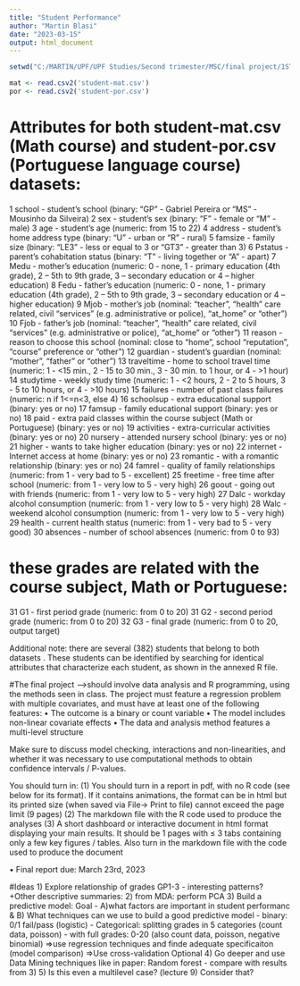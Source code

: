---
title: "Student Performance"
author: "Martin Blasi"
date: "2023-03-15"
output: html_document
---
```{r}
setwd("C:/MARTIN/UPF/UPF Studies/Second trimester/MSC/final project/1STUDENT/student")

mat <- read.csv2('student-mat.csv')
por <- read.csv2('student-por.csv')
```

# Attributes for both student-mat.csv (Math course) and student-por.csv (Portuguese language course) datasets:
1 school - student's school (binary: "GP" - Gabriel Pereira or "MS" - Mousinho da Silveira)
2 sex - student's sex (binary: "F" - female or "M" - male)
3 age - student's age (numeric: from 15 to 22)
4 address - student's home address type (binary: "U" - urban or "R" - rural)
5 famsize - family size (binary: "LE3" - less or equal to 3 or "GT3" - greater than 3)
6 Pstatus - parent's cohabitation status (binary: "T" - living together or "A" - apart)
7 Medu - mother's education (numeric: 0 - none,  1 - primary education (4th grade), 2 – 5th to 9th grade, 3 – secondary education or 4 – higher education)
8 Fedu - father's education (numeric: 0 - none,  1 - primary education (4th grade), 2 – 5th to 9th grade, 3 – secondary education or 4 – higher education)
9 Mjob - mother's job (nominal: "teacher", "health" care related, civil "services" (e.g. administrative or police), "at_home" or "other")
10 Fjob - father's job (nominal: "teacher", "health" care related, civil "services" (e.g. administrative or police), "at_home" or "other")
11 reason - reason to choose this school (nominal: close to "home", school "reputation", "course" preference or "other")
12 guardian - student's guardian (nominal: "mother", "father" or "other")
13 traveltime - home to school travel time (numeric: 1 - <15 min., 2 - 15 to 30 min., 3 - 30 min. to 1 hour, or 4 - >1 hour)
14 studytime - weekly study time (numeric: 1 - <2 hours, 2 - 2 to 5 hours, 3 - 5 to 10 hours, or 4 - >10 hours)
15 failures - number of past class failures (numeric: n if 1<=n<3, else 4)
16 schoolsup - extra educational support (binary: yes or no)
17 famsup - family educational support (binary: yes or no)
18 paid - extra paid classes within the course subject (Math or Portuguese) (binary: yes or no)
19 activities - extra-curricular activities (binary: yes or no)
20 nursery - attended nursery school (binary: yes or no)
21 higher - wants to take higher education (binary: yes or no)
22 internet - Internet access at home (binary: yes or no)
23 romantic - with a romantic relationship (binary: yes or no)
24 famrel - quality of family relationships (numeric: from 1 - very bad to 5 - excellent)
25 freetime - free time after school (numeric: from 1 - very low to 5 - very high)
26 goout - going out with friends (numeric: from 1 - very low to 5 - very high)
27 Dalc - workday alcohol consumption (numeric: from 1 - very low to 5 - very high)
28 Walc - weekend alcohol consumption (numeric: from 1 - very low to 5 - very high)
29 health - current health status (numeric: from 1 - very bad to 5 - very good)
30 absences - number of school absences (numeric: from 0 to 93)

# these grades are related with the course subject, Math or Portuguese:
31 G1 - first period grade (numeric: from 0 to 20)
31 G2 - second period grade (numeric: from 0 to 20)
32 G3 - final grade (numeric: from 0 to 20, output target)

Additional note: there are several (382) students that belong to both datasets . 
These students can be identified by searching for identical attributes
that characterize each student, as shown in the annexed R file.

#The final project 
-->should involve data analysis and R programming, using the methods seen in class. 
The project must feature a regression problem with multiple covariates, and must have at least one of the following features: 
• The outcome is a binary or count variable 
• The model includes non-linear covariate effects 
• The data and analysis method features a multi-level structure 

Make sure to discuss model checking, interactions and non-linearities, and whether it was necessary to use computational methods to obtain confidence intervals / P-values. 

You should turn in: 
(1) You should turn in a report in pdf, with no R code (see below for its format). If it contains animations, the format can be in html but its printed size (when saved via File-> Print to file) cannot exceed the page limit (9 pages)
(2) The markdown file with the R code used to produce the analyses 
(3) A short dashboard or interactive document in html format displaying your main results. It should be 1 pages with ≤ 3 tabs containing only a few key figures / tables. Also turn in the markdown file with the code used to produce the document 

• Final report due: March 23rd, 2023 

#Ideas
1) Explore relationship of grades GP1-3 - interesting patterns?
+Other descriptive summaries: 
2) from MDA: perform PCA
3) Build a predictive model: Goal - A)what factors are important in student performanc & B) What techniques can we use to build a good predictive model
- binary: 0/1 fail/pass (logistic)
- Categorical: splitting grades in 5 categories (count data, poisson)
- with full grades: 0-20 (also count data, poisson, negative binomial)
=>use regression techniques and finde adequate specificaiton (model comparison)
=>Use cross-validation
Optional
4) Go deeper and use Data Mining techniques like in paper: Random forest - compare with results from 3)
5) Is this even a multilevel case? (lecture 9) Consider that?